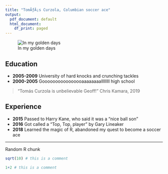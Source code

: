 ```yaml
---
title: "TomÃƒÂ¡s Curzola, Columbian soccer ace"
output:
  pdf_document: default
  html_document:
    df_print: paged
---
```



![In my golden days](https://github.com/thomcurran/PB130/blob/master/Images/Valderrama.jpg?raw=true)


## Education


* **2005-2009** University of hard knocks and crunching tackles
* **2000-2005** Goooooooooooooooaaaaaaaallllllll high school


> "Tomás Curzola is unbelievable Geoff!" Chris Kamara, 2019


## Experience


* **2015** Passed to Harry Kane, who said it was a "nice ball son"
* **2016** Got called a "Top, Top, player" by Gary Lineaker
* **2018** Learned the magic of R, abandoned my quest to become a soccer ace


***

Random R chunk

```r
sqrt(10) # this is a comment
```

```r
1+2 # this is a comment
```

